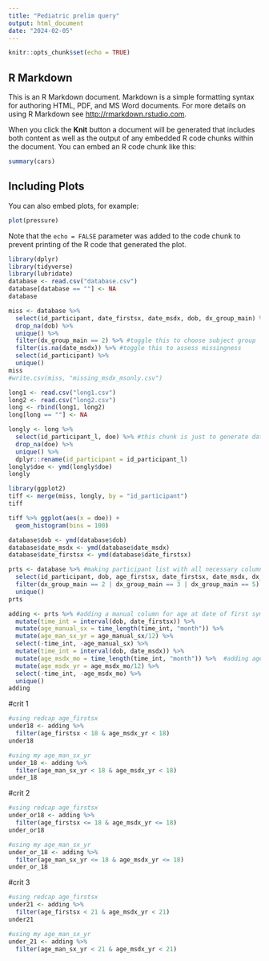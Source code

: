 ```yaml
---
title: "Pediatric prelim query"
output: html_document
date: "2024-02-05"
---
```


```r
knitr::opts_chunk$set(echo = TRUE)
```

## R Markdown

This is an R Markdown document. Markdown is a simple formatting syntax for authoring HTML, PDF, and MS Word documents. For more details on using R Markdown see <http://rmarkdown.rstudio.com>.

When you click the **Knit** button a document will be generated that includes both content as well as the output of any embedded R code chunks within the document. You can embed an R code chunk like this:

```r
summary(cars)
```

## Including Plots

You can also embed plots, for example:

```r
plot(pressure)
```

Note that the `echo = FALSE` parameter was added to the code chunk to prevent printing of the R code that generated the plot.

```r
library(dplyr)
library(tidyverse)
library(lubridate)
database <- read.csv("database.csv")
database[database == ""] <- NA
database
```


```r
miss <- database %>% 
  select(id_participant, date_firstsx, date_msdx, dob, dx_group_main) %>% 
  drop_na(dob) %>% 
  unique() %>%
  filter(dx_group_main == 2) %>% #toggle this to choose subject group
  filter(is.na(date_msdx)) %>% #toggle this to assess missingness 
  select(id_participant) %>% 
  unique()
miss
#write.csv(miss, "missing_msdx_msonly.csv")
```

```r
long1 <- read.csv("long1.csv")
long2 <- read.csv("long2.csv")
long <- rbind(long1, long2)
long[long == ""] <- NA
```

```r
longly <- long %>% 
  select(id_participant_l, doe) %>% #this chunk is just to generate date of enrollment for each prt
  drop_na(doe) %>% 
  unique() %>% 
  dplyr::rename(id_participant = id_participant_l)
longly$doe <- ymd(longly$doe)
longly
```

```r
library(ggplot2)
tiff <- merge(miss, longly, by = "id_participant")
tiff

tiff %>% ggplot(aes(x = doe)) +
  geom_histogram(bins = 100)
```



```r
database$dob <- ymd(database$dob)
database$date_msdx <- ymd(database$date_msdx)
database$date_firstsx <- ymd(database$date_firstsx)
```

```r
prts <- database %>% #making participant list with all necessary columns, formatted correctly
  select(id_participant, dob, age_firstsx, date_firstsx, date_msdx, dx_group_main) %>% 
  filter(dx_group_main == 2 | dx_group_main == 3 | dx_group_main == 5) %>% #pulling for MS, NMO, MOG
  unique()
prts
```


```r
adding <- prts %>% #adding a manual column for age at date of first symptom
  mutate(time_int = interval(dob, date_firstsx)) %>% 
  mutate(age_manual_sx = time_length(time_int, "month")) %>% 
  mutate(age_man_sx_yr = age_manual_sx/12) %>% 
  select(-time_int, -age_manual_sx) %>% 
  mutate(time_int = interval(dob, date_msdx)) %>% 
  mutate(age_msdx_mo = time_length(time_int, "month")) %>%  #adding age at time of msdx
  mutate(age_msdx_yr = age_msdx_mo/12) %>% 
  select(-time_int, -age_msdx_mo) %>% 
  unique()
adding
```

#crit 1
```r
#using redcap age_firstsx
under18 <- adding %>% 
  filter(age_firstsx < 18 & age_msdx_yr < 18)
under18

#using my age_man_sx_yr
under_18 <- adding %>% 
  filter(age_man_sx_yr < 18 & age_msdx_yr < 18)
under_18
```

#crit 2
```r
#using redcap age_firstsx
under_or18 <- adding %>% 
  filter(age_firstsx <= 18 & age_msdx_yr <= 18)
under_or18

#using my age_man_sx_yr
under_or_18 <- adding %>% 
  filter(age_man_sx_yr <= 18 & age_msdx_yr <= 18)
under_or_18
```

#crit 3
```r
#using redcap age_firstsx
under21 <- adding %>% 
  filter(age_firstsx < 21 & age_msdx_yr < 21)
under21

#using my age_man_sx_yr
under_21 <- adding %>% 
  filter(age_man_sx_yr < 21 & age_msdx_yr < 21)

```







































